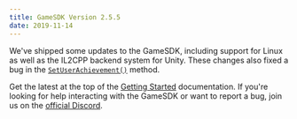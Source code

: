 ```yaml
---
title: GameSDK Version 2.5.5
date: 2019-11-14
---
```


We've shipped some updates to the GameSDK, including support for Linux as well as the IL2CPP backend system for Unity. These changes also fixed a bug in the [`SetUserAchievement()`](#DOCS_GAME_SDK_ACHIEVEMENTS/setuserachievement) method.

Get the latest at the top of the [Getting Started](#DOCS_GAME_SDK_SDK_STARTER_GUIDE/step-1-get-the-thing) documentation. If you're looking for help interacting with the GameSDK or want to report a bug, join us on the [official Discord](https://discord.gg/discord-developers).

